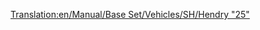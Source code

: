 [[Translation:en/Manual/Base Set/Vehicles/SH/Hendry "25"]]
{{hu/Navbox Mozdonyok}}
{{hu/Vonatok|
|Name=SH/Hendry "25"
|Image=[[File:en/Shhendry25.png]]
|Cost=£17,578 ($35.156)
|Speed=128 km/h (80 mph)
|Weight=72 t
|Power=1,250 LE (932 kW)
|Annual=£1,447 ($2.894)
|Designed=1962
|Lifespan=18
|Capacity=N/A|Leírás=Ez az első nehéz teherrakomány vontatására alkalmas dízelmozdony. Gyengébb, mint az [[hu/Manual/Base Set/Vehicles/UU "37"|UU "37"]], alig jobb, mint a [[hu/Manual/Base Set/Vehicles/Ginzu "A4"|Ginzu "A4"]], az  [[hu/Manual/Base Set/Vehicles/SH "8P"|SH "8P"]]-hez képest pedig a szerepe alárendelt. Könnyű vagy középsúlyos rakományhoz használatos leginkább, az "igásló" szerepét tölti be, hasonlóan, mint a játék kezdetén a [[hu/Manual/Base Set/Vehicles/Chaney "Jubilee"|Chaney "Jubilee"]].

|Valósság=''British Rail 25'' sorozat
}}